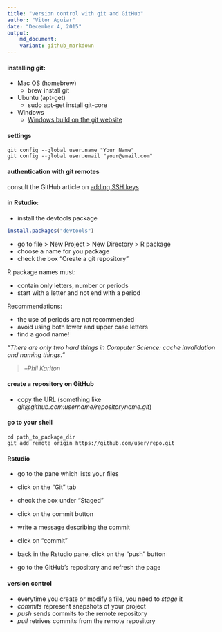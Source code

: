 ```yaml
---
title: "version control with git and GitHub"
author: "Vitor Aguiar"
date: "December 4, 2015"
output: 
    md_document:
    variant: github_markdown
---
```


#### installing git:

- Mac OS (homebrew)
    - brew install git
    
- Ubuntu (apt-get)
    - sudo apt-get install git-core
    
- Windows
    - [Windows build on the git website](https://git-scm.com)
    
#### settings

```
git config --global user.name "Your Name"
git config --global user.email "your@email.com"    
```

#### authentication with git remotes

consult the GitHub article on [adding SSH keys](https://help.github.com/articles/generating-ssh-keys/#platform-all)

#### in Rstudio:

- install the devtools package

```r
install.packages("devtools")
```

- go to file > New Project > New Directory > R package
- choose a name for you package
- check the box "Create a git repository"

R package names must:

- contain only letters, number or periods
- start with a letter and not end with a period

Recommendations:

- the use of periods are not recommended
- avoid using both lower and upper case letters
- find a good name!

*"There are only two hard things in Computer Science: cache invalidation and naming things."*

> --<cite>Phil Karlton</cite>

#### create a repository on GitHub

- copy the URL (something like *git@github.com:username/repositoryname.git*)

#### go to your shell

```
cd path_to_package_dir
git add remote origin https://github.com/user/repo.git
```

#### Rstudio

- go to the pane which lists your files
- click on the "Git" tab
- check the box under "Staged"
- click on the commit button
- write a message describing the commit
- click on "commit"
- back in the Rstudio pane, click on the "push" button

- go to the GitHub's repository and refresh the page

#### version control

- everytime you create or modify a file, you need to *stage* it
- *commits* represent snapshots of your project
- *push* sends commits to the remote repository
- *pull* retrives commits from the remote repository
